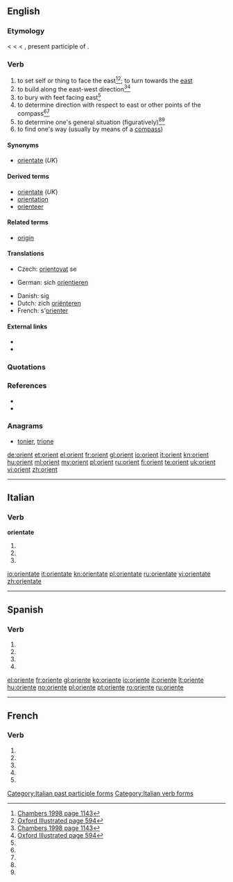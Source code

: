 {{also|Orient}}
== English ==
{{copyvio suspected|referenced definitions look like they've been copied}}

===Etymology===
< {{etyl|enm}} {{term|orient|lang=enm}} < {{etyl|fro}} {{term|orient|lang=fro}} < {{etyl|la}} {{term|oriens||rising; as a noun, the quarter where the sun rises, the east, day}}, present participle of {{term|oriri||to rise}}.

===Verb===
{{en-verb}}

# to set self or thing to face the east<ref name="Cha1998">[[#Cha1998|Chambers 1998 page 1143]]</ref><ref name="OxfIll">[[#OxfIll|Oxford Illustrated page 594]]</ref>; to turn towards the [[east]]
# to build along the east-west direction<ref name="Cha1998">[[#Cha1998|Chambers 1998 page 1143]]</ref><ref name="OxfIll">[[#OxfIll|Oxford Illustrated page 594]]</ref>
# to bury with feet facing east<ref name="OxfIll"/>
# to determine direction with respect to east or other points of the compass<ref name="Cha1998"/><ref name="OxfIll"/>
# to determine one's general situation (figuratively)<ref name="Cha1998"/><ref name="OxfIll"/>
# to find one's way (usually by means of a [[compass]])

====Synonyms====
* [[orientate]] (''UK'')

====Derived terms====
* [[orientate]] (''UK'')
* [[orientation]]
* [[orienteer]]

====Related terms====
* [[origin]]

====Translations====
{{trans-top|to find one's way}}
* Czech: [[orientovat]] se
{{trans-mid}}
* German: sich [[orientieren]]
{{trans-bottom}}

{{checktrans-top}}
* Danish: {{t|da|orientere}} sig
* Dutch: zich [[oriënteren]]
* French: s'[[orienter]]
{{trans-bottom}}

====External links====
* {{R:Webster 1913}}
* {{R:Century 1911}}

===Quotations===
<references/>

===References===
* <cite id="Cha1998">{{reference-book |title=The Chambers Dictionary |publisher=Chambers Harrap Publishers Ltd |year=2000 |origyear=1998 |location=Edinburgh |isbn=0-550-14005-X}}</cite>
* <cite id="OxfIll">{{reference-book |title=The Oxford Illustrated Dictionary |publisher=Oxford University Press |year=1976 |origyear=1975 |location=Great Britain}}</cite>

===Anagrams===
* {{alphagram|einort}} [[tonier#English|tonier]], [[trione#English|trione]]

[[de:orient]]
[[et:orient]]
[[el:orient]]
[[fr:orient]]
[[gl:orient]]
[[io:orient]]
[[it:orient]]
[[kn:orient]]
[[hu:orient]]
[[ml:orient]]
[[my:orient]]
[[pl:orient]]
[[ru:orient]]
[[fi:orient]]
[[te:orient]]
[[uk:orient]]
[[vi:orient]]
[[zh:orient]]
----

==Italian==

===Verb===
'''orientate'''

# {{form of|[[second-person|Second-person]] [[plural]] [[present tense]]|orientare|lang=it}}
# {{form of|Second-person plural [[imperative]]|orientare|lang=it}}
# {{form of|[[feminine|Feminine]] plural|orientato}}

[[Category:Italian past participle forms]]
[[Category:Italian verb forms]]

[[io:orientate]]
[[it:orientate]]
[[kn:orientate]]
[[pl:orientate]]
[[ru:orientate]]
[[vi:orientate]]
[[zh:orientate]]

----

==Spanish==

===Verb===
{{es-verb-form|orientar}}

# {{es-verb form of|ending=ar|mood=imperative|pers=2|formal=yes|number=singular|[[orientar]]}}
# {{es-verb form of|ending=ar|mood=subjunctive|tense=present|pers=1|number=singular|[[orientar]]}}
# {{es-verb form of|ending=ar|mood=subjunctive|tense=present|pers=2|formal=yes|number=singular|[[orientar]]}}
# {{es-verb form of|ending=ar|mood=subjunctive|tense=present|pers=3|number=singular|[[orientar]]}}

[[el:oriente]]
[[fr:oriente]]
[[gl:oriente]]
[[ko:oriente]]
[[io:oriente]]
[[it:oriente]]
[[lt:oriente]]
[[hu:oriente]]
[[no:oriente]]
[[pl:oriente]]
[[pt:oriente]]
[[ro:oriente]]
[[ru:oriente]]

----

==French==

===Verb===
{{fr-verb-form}}

# {{conjugation of|orienter||1|s|pres|ind|lang=fr}}
# {{conjugation of|orienter||3|s|pres|ind|lang=fr}}
# {{conjugation of|orienter||1|s|pres|sub|lang=fr}}
# {{conjugation of|orienter||1|s|pres|sub|lang=fr}}
# {{conjugation of|orienter||2|s|imp|lang=fr}}